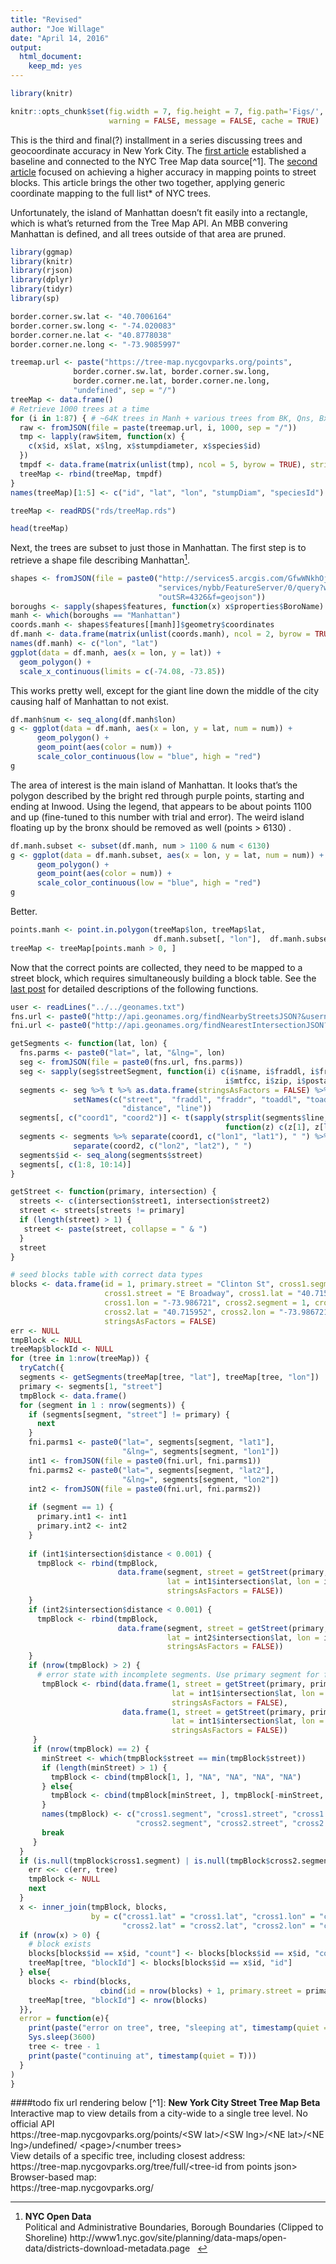 ```yaml
---
title: "Revised"
author: "Joe Willage"
date: "April 14, 2016"
output: 
  html_document: 
    keep_md: yes
---
```


```r
library(knitr)
```

```r
knitr::opts_chunk$set(fig.width = 7, fig.height = 7, fig.path='Figs/', 
                      warning = FALSE, message = FALSE, cache = TRUE)
```

This is the third and final(?) installment in a series discussing trees and geocoordinate accuracy in New York City. The [first article]() established a baseline and connected to the NYC Tree Map data source[^1]. The [second article]() focused on achieving a higher accuracy in mapping points to street blocks. This article brings the other two together, applying generic coordinate mapping to the full list* of NYC trees.  

Unfortunately, the island of Manhattan doesn't fit easily into a rectangle, which is what's returned from the Tree Map API. An MBB convering Manhattan is defined, and all trees outside of that area are pruned.  

```r
library(ggmap)
library(knitr)
library(rjson)
library(dplyr)
library(tidyr)
library(sp)
```

```r
border.corner.sw.lat <- "40.7006164"
border.corner.sw.long <- "-74.020083"
border.corner.ne.lat <- "40.8778038"
border.corner.ne.long <- "-73.9085997"

treemap.url <- paste("https://tree-map.nycgovparks.org/points",
              border.corner.sw.lat, border.corner.sw.long, 
              border.corner.ne.lat, border.corner.ne.long,
              "undefined", sep = "/")
treeMap <- data.frame()
# Retrieve 1000 trees at a time
for (i in 1:87) { # ~64K trees in Manh + various trees from BK, Qns, Bx that are in the box = 87K
  raw <- fromJSON(file = paste(treemap.url, i, 1000, sep = "/"))
  tmp <- lapply(raw$item, function(x) {
    c(x$id, x$lat, x$lng, x$stumpdiameter, x$species$id)
  })
  tmpdf <- data.frame(matrix(unlist(tmp), ncol = 5, byrow = TRUE), stringsAsFactors = FALSE)
  treeMap <- rbind(treeMap, tmpdf)
}
names(treeMap)[1:5] <- c("id", "lat", "lon", "stumpDiam", "speciesId")
```

```r
treeMap <- readRDS("rds/treeMap.rds") 
```

```r
head(treeMap)
```

Next, the trees are subset to just those in Manhattan. The first step is to retrieve a shape file describing Manhattan[^2].     

```r
shapes <- fromJSON(file = paste0("http://services5.arcgis.com/GfwWNkhOj9bNBqoJ/arcgis/rest/",
                                 "services/nybb/FeatureServer/0/query?where=1=1&outFields=*&",
                                 "outSR=4326&f=geojson"))
boroughs <- sapply(shapes$features, function(x) x$properties$BoroName)
manh <- which(boroughs == "Manhattan")
coords.manh <- shapes$features[[manh]]$geometry$coordinates
df.manh <- data.frame(matrix(unlist(coords.manh), ncol = 2, byrow = TRUE), stringsAsFactors = FALSE)
names(df.manh) <- c("lon", "lat")
ggplot(data = df.manh, aes(x = lon, y = lat)) +
  geom_polygon() +
  scale_x_continuous(limits = c(-74.08, -73.85))
```

This works pretty well, except for the giant line down the middle of the city causing half of Manhattan to not exist. 

```r
df.manh$num <- seq_along(df.manh$lon)
g <- ggplot(data = df.manh, aes(x = lon, y = lat, num = num)) +
      geom_polygon() + 
      geom_point(aes(color = num)) +
      scale_color_continuous(low = "blue", high = "red") 
g
```

The area of interest is the main island of Manhattan. It looks that's the polygon described by the bright red through purple points, starting and ending at Inwood. Using the legend, that appears to be about points 1100 and up (fine-tuned to this number with trial and error). The weird island floating up by the bronx should be removed as well (points > 6130) . 

```r
df.manh.subset <- subset(df.manh, num > 1100 & num < 6130)
g <- ggplot(data = df.manh.subset, aes(x = lon, y = lat, num = num)) +
      geom_polygon() + 
      geom_point(aes(color = num)) +
      scale_color_continuous(low = "blue", high = "red") 
g
```

Better.  

```r
points.manh <- point.in.polygon(treeMap$lon, treeMap$lat, 
                                df.manh.subset[, "lon"],  df.manh.subset[, "lat"])
treeMap <- treeMap[points.manh > 0, ]
```

Now that the correct points are collected, they need to be mapped to a street block, which requires simultaneously building a block table. See the [last post]() for detailed descriptions of the following functions.  

```r
user <- readLines("../../geonames.txt")
fns.url <- paste0("http://api.geonames.org/findNearbyStreetsJSON?&username=", user, "&")
fni.url <- paste0("http://api.geonames.org/findNearestIntersectionJSON?&username=", user, "&")

getSegments <- function(lat, lon) {
  fns.parms <- paste0("lat=", lat, "&lng=", lon)
  seg <- fromJSON(file = paste0(fns.url, fns.parms))
  seg <- sapply(seg$streetSegment, function(i) c(i$name, i$fraddl, i$fraddr, i$toaddl, i$toaddr, 
                                                i$mtfcc, i$zip, i$postalcode, i$distance, i$line))
  segments <- seg %>% t %>% as.data.frame(stringsAsFactors = FALSE) %>% 
              setNames(c("street",	"fraddl", "fraddr",	"toaddl", "toaddr",	 "mtfcc",	"zip", 
                         "distance", "line"))
  segments[, c("coord1", "coord2")] <- t(sapply(strsplit(segments$line, ","), 
                                                function(z) c(z[1], z[length(z)])))
  segments <- segments %>% separate(coord1, c("lon1", "lat1"), " ") %>% 
              separate(coord2, c("lon2", "lat2"), " ") 
  segments$id <- seq_along(segments$street)
  segments[, c(1:8, 10:14)]
} 

getStreet <- function(primary, intersection) {
  streets <- c(intersection$street1, intersection$street2)
  street <- streets[streets != primary]
  if (length(street) > 1) {
   street <- paste(street, collapse = " & ")
  }  
  street
}

# seed blocks table with correct data types
blocks <- data.frame(id = 1, primary.street = "Clinton St", cross1.segment = 1, 
                     cross1.street = "E Broadway", cross1.lat = "40.715952", 
                     cross1.lon = "-73.986721", cross2.segment = 1, cross2.street = "Grand St",
                     cross2.lat = "40.715952", cross2.lon = "-73.986721", count = 0, 
                     stringsAsFactors = FALSE)
err <- NULL
tmpBlock <- NULL
treeMap$blockId <- NULL
for (tree in 1:nrow(treeMap)) { 
  tryCatch({
  segments <- getSegments(treeMap[tree, "lat"], treeMap[tree, "lon"])
  primary <- segments[1, "street"]
  tmpBlock <- data.frame()
  for (segment in 1 : nrow(segments)) {
    if (segments[segment, "street"] != primary) {
      next
    }
    fni.parms1 <- paste0("lat=", segments[segment, "lat1"], 
                         "&lng=", segments[segment, "lon1"])
    int1 <- fromJSON(file = paste0(fni.url, fni.parms1))
    fni.parms2 <- paste0("lat=", segments[segment, "lat2"], 
                         "&lng=", segments[segment, "lon2"])
    int2 <- fromJSON(file = paste0(fni.url, fni.parms2))
    
    if (segment == 1) {
      primary.int1 <- int1
      primary.int2 <- int2
    }
  
    if (int1$intersection$distance < 0.001) {
      tmpBlock <- rbind(tmpBlock, 
                        data.frame(segment, street = getStreet(primary, int1$intersection),
                                   lat = int1$intersection$lat, lon = int1$intersection$lng, 
                                   stringsAsFactors = FALSE))
    } 
    if (int2$intersection$distance < 0.001) {
      tmpBlock <- rbind(tmpBlock, 
                        data.frame(segment, street = getStreet(primary, int2$intersection),
                                   lat = int2$intersection$lat, lon = int2$intersection$lng, 
                                   stringsAsFactors = FALSE))
    } 
    if (nrow(tmpBlock) > 2) {
      # error state with incomplete segments. Use primary segment for full block
       tmpBlock <- rbind(data.frame(1, street = getStreet(primary, primary.int1$intersection),
                                    lat = int1$intersection$lat, lon = int1$intersection$lng, 
                                    stringsAsFactors = FALSE),
                         data.frame(1, street = getStreet(primary, primary.int2$intersection),
                                    lat = int1$intersection$lat, lon = int1$intersection$lng, 
                                    stringsAsFactors = FALSE))       
     }
     if (nrow(tmpBlock) == 2) {
       minStreet <- which(tmpBlock$street == min(tmpBlock$street))
       if (length(minStreet) > 1) {
         tmpBlock <- cbind(tmpBlock[1, ], "NA", "NA", "NA", "NA")
       } else{
         tmpBlock <- cbind(tmpBlock[minStreet, ], tmpBlock[-minStreet, ])
       }
       names(tmpBlock) <- c("cross1.segment", "cross1.street", "cross1.lat", "cross1.lon",
                            "cross2.segment", "cross2.street", "cross2.lat", "cross2.lon")
       break
     } 
  }
  if (is.null(tmpBlock$cross1.segment) | is.null(tmpBlock$cross2.segment)) {
    err <<- c(err, tree)
    tmpBlock <- NULL
    next
  }
  x <- inner_join(tmpBlock, blocks, 
                  by = c("cross1.lat" = "cross1.lat", "cross1.lon" = "cross1.lon",
                         "cross2.lat" = "cross2.lat", "cross2.lon" = "cross2.lon"))
  if (nrow(x) > 0) {
    # block exists
    blocks[blocks$id == x$id, "count"] <- blocks[blocks$id == x$id, "count"] + 1
    treeMap[tree, "blockId"] <- blocks[blocks$id == x$id, "id"]
  } else{
    blocks <- rbind(blocks, 
                    cbind(id = nrow(blocks) + 1, primary.street = primary, tmpBlock, count = 1))
    treeMap[tree, "blockId"] <- nrow(blocks)
  }},
  error = function(e){
    print(paste("error on tree", tree, "sleeping at", timestamp(quiet = T)))
    Sys.sleep(3600)
    tree <- tree - 1
    print(paste("continuing at", timestamp(quiet = T)))
  }
)
}
```


####todo fix url rendering below
[^1]: **New York City Street Tree Map Beta**  
  Interactive map to view details from a city-wide to a single tree level. No official API  
  https://tree-map.nycgovparks.org/points/\<SW lat>\/\<SW lng\>/\<NE lat\>/\<NE lng\>/undefined/
  \<page\>/\<number trees\>  
  View details of a specific tree, including closest address:  
  https://tree-map.nycgovparks.org/tree/full/\<tree-id from points json\>  
  Browser-based map:  
  https://tree-map.nycgovparks.org/ &nbsp;&nbsp;&nbsp;
  
[^2]: **NYC Open Data**  
  Political and Administrative Boundaries, Borough Boundaries (Clipped to Shoreline)
  http://www1.nyc.gov/site/planning/data-maps/open-data/districts-download-metadata.page&nbsp;&nbsp;&nbsp;